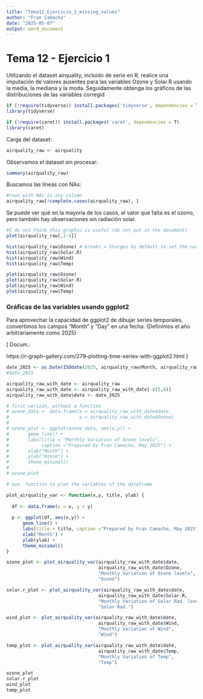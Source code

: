 ```yaml
---
title: "Tema12_Ejercicio_1_missing_values"
author: "Fran Camacho"
date: "2025-05-07"
output: word_document
---
```


# Tema 12 - Ejercicio 1

Utilizando el dataset airquality, incluido de serie en R, realice una
imputación de valores ausentes para las variables Ozone y Solar.R usando
la media, la mediana y la moda. Seguidamente obtenga los gráficos de las
distribuciones de las variables corregid

```r

if (!require(tidyverse)) install.packages('tidyverse', dependencies = T)
library(tidyverse)

if (!require(caret)) install.packages('caret', dependencies = T)
library(caret)

```

Carga del dataset:

```r
airquality_raw <- airquality
```

Observamos el dataset sin procesar:

```r
summary(airquality_raw)
```

Buscamos las líneas con NAs:

```r
#rows with NAs in any column
airquality_raw[!complete.cases(airquality_raw), ]
```
Se puede ver qué en la mayoría de los casos, el valor que falta es el ozono, pero también hay observaciones sin radiación solar.


```r
#I do not think this graphic is useful (do not put in the document)
plot(airquality_raw[,1:4])
```


```r
hist(airquality_raw$Ozone) # breaks = Sturges by default to set the number of bins
hist(airquality_raw$Solar.R)
hist(airquality_raw$Wind)
hist(airquality_raw$Temp)
```

```r
plot(airquality_raw$Ozone)
plot(airquality_raw$Solar.R)
plot(airquality_raw$Wind)
plot(airquality_raw$Temp)
```


### Gráficas de las variables usando ggplot2

Para aprovechar la capacidad de ggplot2 de dibujar series temporales, convertimos los campos "Month" y "Day" en una fecha.
(Definimos el año arbitrariamente como 2025)

[
  Docum.:

  https://r-graph-gallery.com/279-plotting-time-series-with-ggplot2.html
]

```r
date_2025 <- as.Date(ISOdate(2025, airquality_raw$Month, airquality_raw$Day))
#date_2025

airquality_raw_with_date <- airquality_raw
airquality_raw_with_date <- airquality_raw_with_date[-c(5,6)]
airquality_raw_with_date$date <- date_2025

```


```r
# first version, without a function
# ozone_data <- data.frame(x = airquality_raw_with_date$date,
#                          y = airquality_raw_with_date$Ozone)
# 
# ozone_plot <- ggplot(ozone_data, aes(x,y)) +
#       geom_line() +
#       labs(title = "Monthly Variation of Ozone levels",
#            caption ="Prepared by Fran Camacho, May 2025") +
#       xlab("Month") +
#       ylab("Ozone") +
#       theme_minimal()
# 
# ozone_plot
```


```r
# aux. function to plot the variables of the dataframe

plot_airquality_var <- function(x,y, title, ylab) {
  
  df <- data.frame(x = x, y = y)
  
  p <- ggplot(df, aes(x,y)) +
      geom_line() +
      labs(title = title, caption ="Prepared by Fran Camacho, May 2025") +
      xlab("Month") +
      ylab(ylab) +
      theme_minimal()
}
```

```r

ozone_plot <- plot_airquality_var(airquality_raw_with_date$date,
                                  airquality_raw_with_date$Ozone,
                                  "Monthly Variation of Ozone levels",
                                  "Ozone")

solar.r_plot <- plot_airquality_var(airquality_raw_with_date$date,
                                  airquality_raw_with_date$Solar.R,
                                  "Monthly Variation of Solar Rad. levels",
                                  "Solar Rad.")

wind_plot <- plot_airquality_var(airquality_raw_with_date$date,
                                  airquality_raw_with_date$Wind,
                                  "Monthly Variation of Wind",
                                  "Wind")

temp_plot <- plot_airquality_var(airquality_raw_with_date$date,
                                  airquality_raw_with_date$Temp,
                                  "Monthly Variation of Temp",
                                  "Temp")

ozone_plot
solar.r_plot
wind_plot
temp_plot

```







